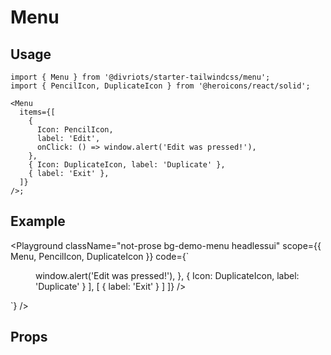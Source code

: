 

# Menu

<Description of={Menu} />

## Usage

```tsx
import { Menu } from '@divriots/starter-tailwindcss/menu';
import { PencilIcon, DuplicateIcon } from '@heroicons/react/solid';

<Menu
  items={[
    {
      Icon: PencilIcon,
      label: 'Edit',
      onClick: () => window.alert('Edit was pressed!'),
    },
    { Icon: DuplicateIcon, label: 'Duplicate' },
    { label: 'Exit' },
  ]}
/>;
```

## Example

<Playground
  className="not-prose bg-demo-menu headlessui"
  scope={{ Menu, PencilIcon, DuplicateIcon }}
  code={`
<div className="py-16 pb-40 w-max mx-auto">
  <Menu
    label='Options'
    items={[
      [
        {
          Icon: PencilIcon,
          label: 'Edit',
          onClick: () => window.alert('Edit was pressed!'),
        },
        { Icon: DuplicateIcon, label: 'Duplicate' }
      ], [
        { label: 'Exit' }
      ]
    ]}
  />
</div>
  `}
/>

## Props

<Props of={Menu} />
